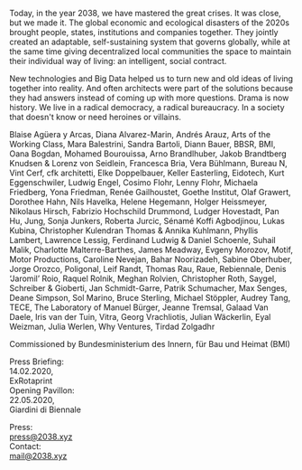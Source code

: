 <MainVideo vimeoId="370256053"/>

<p>
Today, in the year 2038, we have mastered the great crises. It was close, but we made it. The global economic and ecological disasters of the 2020s brought people, states, institutions and companies together. They jointly created an adaptable, self-sustaining system that governs globally, while at the same time giving decentralized local communities the space to maintain their individual way of living: an intelligent, social contract.
</p>

<p>
New technologies and Big Data helped us to turn new and old ideas of living together into reality. And often architects were part of the solutions because they had answers instead of coming up with more questions. Drama is now history. We live in a radical democracy, a radical bureaucracy. In a society that doesn't know or need heroines or villains.
</p>
<Spacer onlySmall />

<Countdown dateUTC="2020-05-23-23-00">
  <iCal />
  <Spacer onlySmall />
</Countdown>  
<Accordion head="WITH">
  <Document>
    <Spacer />
    <p>
      Blaise Agüera y Arcas, Diana Alvarez-Marin, Andrés Arauz, Arts of the Working Class, Mara Balestrini, Sandra Bartoli, Diann Bauer, BBSR, BMI, Oana Bogdan, Mohamed Bourouissa, Arno Brandlhuber, Jakob Brandtberg Knudsen & Lorenz von Seidlein, Francesca Bria, Vera Bühlmann, Bureau N, Vint Cerf, cfk architetti, Elke Doppelbauer, Keller Easterling, Eidotech, Kurt Eggenschwiler, Ludwig Engel, Cosimo Flohr, Lenny Flohr, Michaela Friedberg, Yona Friedman, Renée Gailhoustet, Goethe Institut, Olaf Grawert, Dorothee Hahn, Nils Havelka, Helene Hegemann, Holger Heissmeyer, Nikolaus Hirsch, Fabrizio Hochschild Drummond, Ludger Hovestadt, Pan Hu, Jung, Sonja Junkers, Roberta Jurcic, Sénamé Koffi Agbodjinou, Lukas Kubina, Christopher Kulendran Thomas & Annika Kuhlmann, Phyllis Lambert, Lawrence Lessig, Ferdinand Ludwig & Daniel Schoenle, Suhail Malik, Charlotte Malterre-Barthes, James Meadway, Evgeny Morozov, Motif, Motor Productions, Caroline Nevejan, Bahar Noorizadeh, Sabine Oberhuber, Jorge Orozco, Poligonal, Leif Randt, Thomas Rau, Raue, Rebiennale, Denis ‘Jaromil’ Roio, Raquel Rolnik, Meghan Rolvien, Christopher Roth, Saygel, Schreiber & Gioberti, Jan Schmidt-Garre, Patrik Schumacher, Max Senges, Deane Simpson, Sol Marino, Bruce Sterling, Michael Stöppler, Audrey Tang, TECE, The Laboratory of Manuel Bürger, Jeanne Tremsal, Galaad Van Daele, Iris van der Tuin, Vitra, Georg Vrachliotis, Julian Wäckerlin, Eyal Weizman, Julia Werlen, Why Ventures, Tirdad Zolgadhr
    </p>
    <p>
      Commissioned by Bundesministerium des Innern, für Bau und Heimat (BMI)
    </p>
    <Logos />
  </Document>
</Accordion>

<Spacer onlySmall />

Press Briefing: <br/>14.02.2020, <br/>ExRotaprint<br/>
Opening Pavillon: <br/>22.05.2020, <br/>Giardini&nbsp;di&nbsp;Biennale 

Press: <br/>press@2038.xyz<br/>
Contact: <br/>mail@2038.xyz  

<Spacer onlySmall />
<ImpLink text="IMP." />

<LargeSpacer />